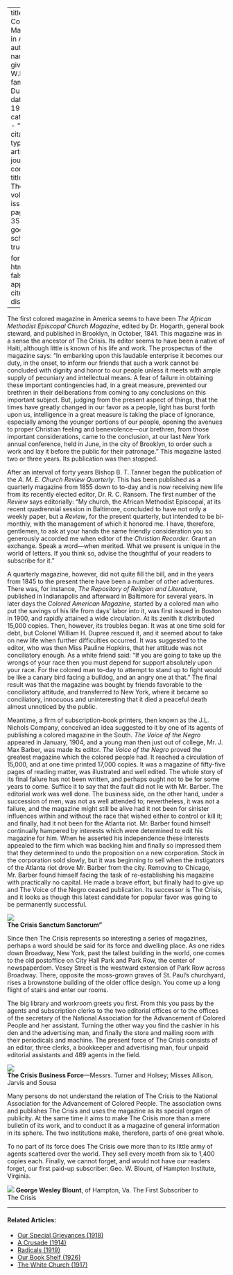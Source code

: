 
---
title: 'The Colored Magazine in America'
author:
  - name:
      given: W.E.B.
      family: Du Bois
date: May 1912
categories: 
  - ""
citation: 
  type: article-journal
  container-title: The Crisis
  volume: 5
  issue: 1
  page: 33-35
google-scholar: true

format:
  html:
    toc: false
    appendix-cite-as: display
---



The first colored magazine in America seems to have been *The African Methodist Episcopal Church Magazine*, edited by Dr. Hogarth, general book steward, and published in Brooklyn, in October, 1841. This magazine was in a sense the ancestor of <span class="small-caps">The Crisis</span>. Its editor seems to have been a native of Haiti, although little is known of his life and work. The prospectus of the magazine says: "In embarking upon this laudable enterprise it becomes our duty, in the onset, to inform our friends that such a work cannot be concluded with dignity and honor to our people unless it meets with ample supply of pecuniary and intellectual means. A fear of failure in obtaining these important contingencies had, in a great measure, prevented our brethren in their deliberations from coming to any conclusions on this important subject. But, judging from the present aspect of things, that the times have greatly changed in our favor as a people, light has burst forth upon us, intelligence in a great measure is taking the place of ignorance, especially among the younger portions of our people, opening the avenues to proper Christian feeling and benevolence---our brethren, from those important considerations, came to the conclusion, at our last New York annual conference, held in June, in the city of Brooklyn, to order such a work and lay it before the public for their patronage." This magazine lasted two or three years. Its publication was then stopped.

After an interval of forty years Bishop B. T. Tanner began the publication of the *A. M. E. Church Review Quarterly*. This has been published as a quarterly magazine from 1855 down to to-day and is now receiving new life from its recently elected editor, Dr. R. C. Ransom. The first number of the *Review* says editorially: "My church, the African Methodist Episcopal, at its recent quadrennial session in Baltimore, concluded to have not only a weekly paper, but a *Review*, for the present quarterly, but intended to be bi-monthly, with the management of which it honored me. I have, therefore, gentlemen, to ask at your hands the same friendly consideration you so generously accorded me when editor of the *Christian Recorder*. Grant an exchange. Speak a word---when merited. What we present is unique in the world of letters. If you think so, advise the thoughtful of your readers to subscribe for it."

A quarterly magazine, however, did not quite fill the bill, and in the years from 1845 to the present there have been a number of other adventures. There was, for instance, *The Repository of Religion and Literature*, published in Indianapolis and afterward in Baltimore for several years. In later days the *Colored American Magazine*, started by a colored man who put the savings of his life from days' labor into it, was first issued in Boston in 1900, and rapidly attained a wide circulation. At its zenith it distributed 15,000 copies. Then, however, its troubles began. It was at one time sold for debt, but Colonel William H. Dupree rescued it, and it seemed about to take on new life when further difficulties occurred. It was suggested to the editor, who was then Miss Pauline Hopkins, that her attitude was not conciliatory enough. As a white friend said: "If you are going to take up the wrongs of your race then you must depend for support absolutely upon your race. For the colored man to-day to attempt to stand up to fight would be like a canary bird facing a bulldog, and an angry one at that." The final result was that the magazine was bought by friends favorable to the conciliatory attitude, and transferred to New York, where it became so conciliatory, innocuous and uninteresting that it died a peaceful death almost unnoticed by the public.

Meantime, a firm of subscription-book printers, then known as the J.L. Nichols Company, conceived an idea suggested to it by one of its agents of publishing a colored magazine in the South. *The Voice of the Negro* appeared in January, 1904, and a young man then just out of college, Mr. J. Max Barber, was made its editor. *The Voice of the Negro* proved the greatest magazine which the colored people had. It reached a circulation of 15,000, and at one time printed 17,000 copies. It was a magazine of fifty-five pages of reading matter, was illustrated and well edited. The whole story of its final failure has not been written, and perhaps ought not to be for some years to come. Suffice it to say that the fault did not lie with Mr. Barber. The editorial work was well done. The business side, on the other hand, under a succession of men, was not as well attended to; nevertheless, it was not a failure, and the magazine might still be alive had it not been for sinister influences within and without the race that wished either to control or kill it; and finally, had it not been for the Atlanta riot. Mr. Barber found himself continually hampered by interests which were determined to edit his magazine for him. When he asserted his independence these interests appealed to the firm which was backing him and finally so impressed them that they determined to undo the proposition on a new corporation. Stock in the corporation sold slowly, but it was beginning to sell when the instigators of the Atlanta riot drove Mr. Barber from the city. Removing to Chicago, Mr. Barber found himself facing the task of re-establishing his magazine with practically no capital. He made a brave effort, but finally had to give up and The Voice of the Negro ceased publication. Its successor is <span class="small-caps">The Crisis</span>, and it looks as though this latest candidate for popular favor was going to be permanently successful.

![](/Images/05-01-34-sanctum.png)  
**<span class="small-caps">The Crisis</span> Sanctum Sanctorum"**

Since then <span class="small-caps">The Crisis</span> represents so interesting a series of magazines, perhaps a word should be said for its force and dwelling place. As one rides down Broadway, New York, past the tallest building in the world, one comes to the old postoffice on City Hall Park and Park Row, the center of newspaperdom. Vesey Street is the westward extension of Park Row across Broadway. There, opposite the moss-grown graves of St. Paul's churchyard, rises a brownstone building of the older office design. You come up a long flight of stairs and enter our rooms.

The big library and workroom greets you first. From this you pass by the agents and subscription clerks to the two editorial offices or to the offices of the secretary of the National Association for the Advancement of Colored People and her assistant. Turning the other way you find the cashier in his den and the advertising man, and finally the store and mailing room with their periodicals and machine. The present force of <span class="small-caps">The Crisis</span> consists of an editor, three clerks, a bookkeeper and advertising man, four unpaid editorial assistants and 489 agents in the field.

![](/Images/05-01-35-business.png)  
**<span class="small-caps">The Crisis</span> Business Force**---Messrs. Turner and Holsey; Misses Allison, Jarvis and Sousa

Many persons do not understand the relation of <span class="small-caps">The Crisis</span> to the National Association for the Advancement of Colored People. The association owns and publishes <span class="small-caps">The Crisis</span> and uses the magazine as its special organ of publicity. At the same time it aims to make <span class="small-caps">The Crisis</span> more than a mere bulletin of its work, and to conduct it as a magazine of general information in its sphere. The two institutions make, therefore, parts of one great whole.

To no part of its force does <span class="small-caps">The Crisis</span> owe more than to its little army of agents scattered over the world. They sell every month from six to 1,400 copies each. Finally, we cannot forget, and would not have our readers forget, our first paid-up subscriber: Geo. W. Blount, of Hampton Institute, Virginia.

![](/Images/05-01-35-blount.png)
**George Wesley Blount**, of Hampton, Va.
The First Subscriber to <span class="small-caps">The Crisis</span>

<!-- Similar articles start here -->

<hr>
#### Related Articles:

* [Our Special Grievances (1918)](/Volumes/16/05/our_special_greivances.html)
* [A Crusade (1914)](/Volumes/07/05/crusades.html)
* [Radicals (1919)](/Volumes/19/02/radicals.html)
* [Our Book Shelf (1926)](/Volumes/31/03/book_shelf.html)
* [The White Church (1917)](/Volumes/14/01/white_church.html)

<!-- Similar articles end here -->